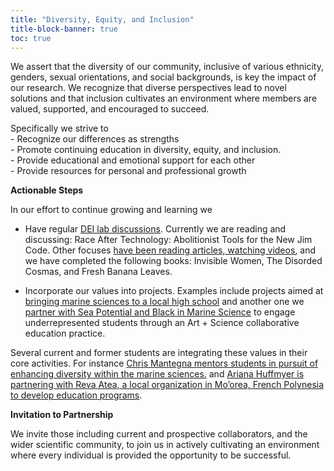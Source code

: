 ```yaml
---
title: "Diversity, Equity, and Inclusion"
title-block-banner: true
toc: true
---
```


We assert that the diversity of our community, inclusive of various ethnicity, genders, sexual orientations, and social backgrounds, is key the impact of our research. We recognize that diverse perspectives lead to novel solutions and that inclusion cultivates an environment where members are valued, supported, and encouraged to succeed.

Specifically we strive to\
- Recognize our differences as strengths\
- Promote continuing education in diversity, equity, and inclusion.\
- Provide educational and emotional support for each other\
- Provide resources for personal and professional growth

**Actionable Steps**

In our effort to continue growing and learning we

-   Have regular [DEI lab discussions](https://robertslab.github.io/resources/DEI-Resources/#bimonthly-diversity-equity-and-inclusion-meetings). Currently we are reading and discussing: Race After Technology: Abolitionist Tools for the New Jim Code. Other focuses [have been reading articles, watching videos](https://docs.google.com/spreadsheets/d/1LCIiAqWMaJ0tPZIevUXqWyZR2SN4p9qGLgQIvWBaWgo/edit#gid=0), and we have completed the following books: Invisible Women, The Disorded Cosmas, and Fresh Banana Leaves.

-   Incorporate our values into projects. Examples include projects aimed at [bringing marine sciences to a local high school](https://faculty.washington.edu/sr320/research/wsg-clam.html) and another one we [partner with Sea Potential and Black in Marine Science](https://faculty.washington.edu/sr320/research/art.html) to engage underrepresented students through an Art + Science collaborative education practice.

Several current and former students are integrating these values in their core activities. For instance [Chris Mantegna mentors students in pursuit of enhancing diversity within the marine sciences.](https://fish.uw.edu/2023/09/marine-science-mentoring-over-the-summer-at-fhl/) and [Ariana Huffmyer is partnering with Reva Atea, a local organization in Mo'orea, French Polynesia to develop education programs](https://www.reva-atea.com/).  

**Invitation to Partnership**

We invite those including current and prospective collaborators, and the wider scientific community, to join us in actively cultivating an environment where every individual is provided the opportunity to be successful.
